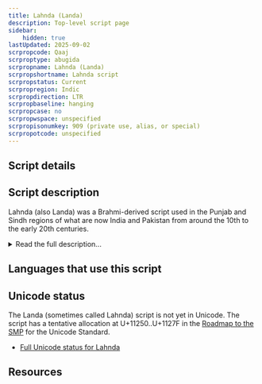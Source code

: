 ```yaml
---
title: Lahnda (Landa)
description: Top-level script page
sidebar:
    hidden: true
lastUpdated: 2025-09-02
scrpropcode: Qaaj
scrproptype: abugida
scrpropname: Lahnda (Landa)
scrpropshortname: Lahnda script
scrpropstatus: Current
scrpropregion: Indic
scrpropdirection: LTR
scrpropbaseline: hanging
scrpropcase: no
scrpropwspace: unspecified
scrpropisonumkey: 909 (private use, alias, or special)
scrpropotcode: unspecified
---
```



## Script details

<ScriptDetails />

## Script description

Lahnda (also Landa) was a Brahmi-derived script used in the Punjab and Sindh regions of what are now India and Pakistan from around the 10th to the early 20th centuries.

<details>
<summary>Read the full description...</summary>The script was known as a merchants' script, although it was also used for literature and administrative purposes. Despite being widely used, Lahnda was never standardized, nor its regional variants unified, so there is significant variation in the styles used in different areas. The many varieties are sometimes classified into two broad groups, 'Punjabi' and 'Sindhi'. <br />
The script has now been supplanted by Arabic and Devanagari writing, although its successor, the Gurmukhi script, is widely used throughout the Punjab. 

_This script is not currently recognized by [ISO 15924](http://www.unicode.org/iso15924/), but is included in ScriptSource for research purposes. If you have any information on this script, please add the information to the site. Your contributions can be a great help in refining and expanding the ISO 15924 standard._
</details>

## Languages that use this script

<WsList script='Qaaj' wsMax='5' />

## Unicode status

The Landa (sometimes called Lahnda) script is not yet in Unicode. The script has a tentative allocation at U+11250..U+1127F in the [Roadmap to the SMP](http://www.unicode.org/roadmaps/smp/) for the Unicode Standard.

- [Full Unicode status for Lahnda](/scrlang/unicode/qaaj-unicode)



## Resources

<ScriptResources detailSummary='seemore' />

